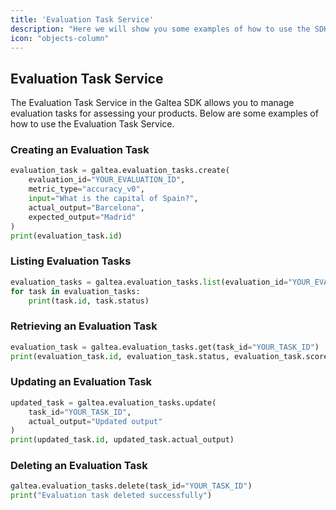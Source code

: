 ```yaml
---
title: 'Evaluation Task Service'
description: "Here we will show you some examples of how to use the SDK in your codebases"
icon: "objects-column"
---
```


## Evaluation Task Service

The Evaluation Task Service in the Galtea SDK allows you to manage evaluation tasks for assessing your products. Below are some examples of how to use the Evaluation Task Service.

### Creating an Evaluation Task

```python
evaluation_task = galtea.evaluation_tasks.create(
    evaluation_id="YOUR_EVALUATION_ID",
    metric_type="accuracy_v0",
    input="What is the capital of Spain?",
    actual_output="Barcelona",
    expected_output="Madrid"
)
print(evaluation_task.id)
```

### Listing Evaluation Tasks

```python
evaluation_tasks = galtea.evaluation_tasks.list(evaluation_id="YOUR_EVALUATION_ID")
for task in evaluation_tasks:
    print(task.id, task.status)
```

### Retrieving an Evaluation Task

```python
evaluation_task = galtea.evaluation_tasks.get(task_id="YOUR_TASK_ID")
print(evaluation_task.id, evaluation_task.status, evaluation_task.score)
```

### Updating an Evaluation Task

```python
updated_task = galtea.evaluation_tasks.update(
    task_id="YOUR_TASK_ID",
    actual_output="Updated output"
)
print(updated_task.id, updated_task.actual_output)
```

### Deleting an Evaluation Task

```python
galtea.evaluation_tasks.delete(task_id="YOUR_TASK_ID")
print("Evaluation task deleted successfully")
```


